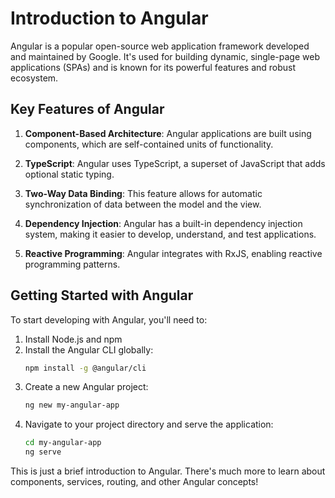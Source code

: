 # Introduction to Angular

Angular is a popular open-source web application framework developed and maintained by Google. It's used for building dynamic, single-page web applications (SPAs) and is known for its powerful features and robust ecosystem.

## Key Features of Angular

1. **Component-Based Architecture**: Angular applications are built using components, which are self-contained units of functionality.

2. **TypeScript**: Angular uses TypeScript, a superset of JavaScript that adds optional static typing.

3. **Two-Way Data Binding**: This feature allows for automatic synchronization of data between the model and the view.

4. **Dependency Injection**: Angular has a built-in dependency injection system, making it easier to develop, understand, and test applications.

5. **Reactive Programming**: Angular integrates with RxJS, enabling reactive programming patterns.

## Getting Started with Angular

To start developing with Angular, you'll need to:

1. Install Node.js and npm
2. Install the Angular CLI globally:
   ```bash
   npm install -g @angular/cli
   ```
3. Create a new Angular project:
   ```bash
   ng new my-angular-app
   ```
4. Navigate to your project directory and serve the application:
   ```bash
   cd my-angular-app
   ng serve
   ```

This is just a brief introduction to Angular. There's much more to learn about components, services, routing, and other Angular concepts!
